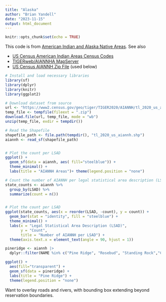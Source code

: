 ```yaml
---
title: "Alaska"
author: "Brian Yandell"
date: "2023-11-15"
output: html_document
---
```


```r
knitr::opts_chunk$set(echo = TRUE)
```

This code is from [American Indian and Alaska Native Areas](https://data-library.esiil.org/indian_country/aiannh/AIANNH/).
See also

- [US Census American Indian Areas Census Codes](https://www.census.gov/library/reference/code-lists/ansi/2020.html#aian)
- [TIGERweb/AIANNHA MapServer](https://tigerweb.geo.census.gov/arcgis/rest/services/TIGERweb/AIANNHA/MapServer)
- [US Census AIANNH Zip File](https://www2.census.gov/geo/tiger/TIGER2020/AIANNH/tl_2020_us_aiannh.zip) (used below)

```r
# Install and load necessary libraries
library(sf)
library(dplyr)
library(knitr)
library(ggplot2)

# Download dataset from source
url <- "https://www2.census.gov/geo/tiger/TIGER2020/AIANNH/tl_2020_us_aiannh.zip"
temp_file <- tempfile(fileext = ".zip")
download.file(url, temp_file, mode = "wb")
unzip(temp_file, exdir = tempdir())

# Read the Shapefile
shapefile_path <- file.path(tempdir(), "tl_2020_us_aiannh.shp")
aiannh <- read_sf(shapefile_path)


# Plot the count per LSAD
ggplot() +
  geom_sf(data = aiannh, aes( fill="steelblue")) +
  theme_minimal() +
  labs(title = "AIANNH Areas")+ theme(legend.position = "none")
```

```r
# Count the number of AIANNH per legal statistical area description (LSAD)
state_counts <- aiannh %>%
  group_by(LSAD) %>%
  summarize(count = n()) 


# Plot the count per LSAD
ggplot(state_counts, aes(x = reorder(LSAD, -count), y = count)) +
  geom_bar(stat = "identity", fill = "steelblue") +
  theme_minimal() +
  labs(x = "Legal Statistical Area Description (LSAD)", 
       y = "Count", 
       title = "Number of AIANNH per LSAD") +
  theme(axis.text.x = element_text(angle = 90, hjust = 1))
```

```r
pineridge <- aiannh |>
  dplyr::filter(NAME %in% c("Pine Ridge", "Rosebud", "Standing Rock","Cheyenne River","Lower Brule","Yankton","Sanlee","Crow Creek")) # Sanlee not found
```

```r
ggplot() +
  aes(fill="transparent") +
  geom_sf(data = pineridge) +
  labs(title = "Pine Ridge") +
  theme(legend.position = "none")

```

Want to overlay roads and rivers, with bounding box extending beyond reservation boundaries.


